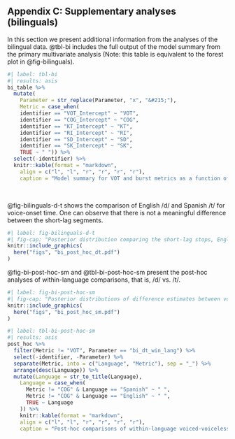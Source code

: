## Appendix C: Supplementary analyses (bilinguals)

In this section we present additional information from the analyses of the bilingual data. 
@tbl-bi includes the full output of the model summary from the primary multivariate analysis (Note: this table is equivalent to the forest plot in @fig-bilinguals). 

```r
#| label: tbl-bi
#| results: asis
bi_table %>%  
  mutate(
    Parameter = str_replace(Parameter, "x", "&#215;"), 
    Metric = case_when(
    identifier == "VOT_Intercept" ~ "VOT", 
    identifier == "COG_Intercept" ~ "COG", 
    identifier == "KT_Intercept" ~ "KT", 
    identifier == "RI_Intercept" ~ "RI", 
    identifier == "SD_Intercept" ~ "SD", 
    identifier == "SK_Intercept" ~ "SK", 
    TRUE ~ " ")) %>% 
  select(-identifier) %>% 
  knitr::kable(format = "markdown", 
    align = c("l", "l", "r", "r", "r", "r"), 
    caption = "Model summary for VOT and burst metrics as a function of language (English, Spanish), phoneme (/d/, /t/), F1, F2, and item repetition for bilingual coronal stops. The percentage of the HDI contained within the ROPE is based on an effect size of &plusmn;0.1. {#tbl-bi}")
```

<br>

@fig-bilinguals-d-t shows the comparison of English /d/ and Spanish /t/ for voice-onset time. 
One can observe that there is not a meaningful difference between the short-lag segments. 


```r
#| label: fig-bilinguals-d-t
#| fig-cap: "Posterior distribution comparing the short-lag stops, English /d/ and Spanish /t/. The white point represents the posterior mean &pm;95% HDI and the grey region represents the ROPE (&pm;0.1)."
knitr::include_graphics(
  here("figs", "bi_post_hoc_dt.pdf")
)
```


@fig-bi-post-hoc-sm and @tbl-bi-post-hoc-sm present the post-hoc analyses of within-language comparisons, that is, /d/ vs. /t/. 

```r
#| label: fig-bi-post-hoc-sm
#| fig-cap: "Posterior distributions of difference estimates between voiced and voiceless stops for Spanish and English. The point represents the posterior mean difference &pm;95% HDI of the posterior of the voiceless segment subtracted from the posterior of the voiced. The light blue region represents the ROPE (&pm;0.1)."
knitr::include_graphics(
  here("figs", "bi_post_hoc_sm.pdf")
)
```


```r
#| label: tbl-bi-post-hoc-sm
#| results: asis
post_hoc %>% 
  filter(Metric != "VOT", Parameter == "bi_dt_win_lang") %>% 
  select(-identifier, -Parameter) %>% 
  separate(Metric, into = c("Language", "Metric"), sep = "_") %>% 
  arrange(desc(Language)) %>% 
  mutate(Language = str_to_title(Language), 
    Language = case_when(
      Metric != "COG" & Language == "Spanish" ~ " ", 
      Metric != "COG" & Language == "English" ~ " ", 
      TRUE ~ Language
    )) %>% 
    knitr::kable(format = "markdown", 
    align = c("l", "l", "r", "r", "r", "r"), 
    caption = "Post-hoc comparisons of within-language voiced-voiceless pairs for each burst metric. Each point represents the posterior mean difference &pm;95% HDI of the posterior of the voiceless segment subtracted from the posterior of the voiced segment. {#tbl-bi-post-hoc-sm}")
```
